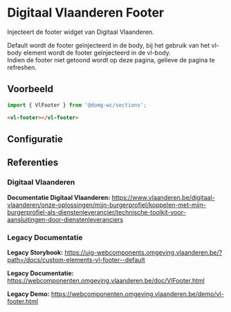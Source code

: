 
# Digitaal Vlaanderen Footer

Injecteert de footer widget van Digitaal Vlaanderen.

Default wordt de footer geïnjecteerd in de body, bij het gebruik van het vl-body element wordt de footer geïnjecteerd in de vl-body.  
Indien de footer niet getoond wordt op deze pagina, gelieve de pagina te refreshen.

## Voorbeeld

```js
import { VlFooter } from '@domg-wc/sections';
```

```html
<vl-footer></vl-footer>
```

<DocsStory id="sections-footer--footer-default" />

## Configuratie

<ArgsTable story={PRIMARY_STORY} />

## Referenties

### Digitaal Vlaanderen

**Documentatie Digitaal Vlaanderen:** https://www.vlaanderen.be/digitaal-vlaanderen/onze-oplossingen/mijn-burgerprofiel/koppelen-met-mijn-burgerprofiel-als-dienstenleverancier/technische-toolkit-voor-aansluitingen-door-dienstenleveranciers

### Legacy Documentatie

**Legacy Storybook:** https://uig-webcomponents.omgeving.vlaanderen.be/?path=/docs/custom-elements-vl-footer--default

**Legacy Documentatie:** https://webcomponenten.omgeving.vlaanderen.be/doc/VlFooter.html

**Legacy Demo:** https://webcomponenten.omgeving.vlaanderen.be/demo/vl-footer.html
